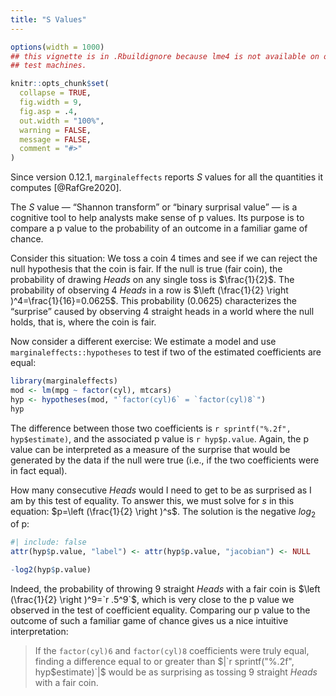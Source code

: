 ```yaml
---
title: "S Values"
---
```


```r
options(width = 1000)
## this vignette is in .Rbuildignore because lme4 is not available on old CRAN
## test machines.

knitr::opts_chunk$set(
  collapse = TRUE,
  fig.width = 9,
  fig.asp = .4,
  out.width = "100%",
  warning = FALSE,
  message = FALSE,
  comment = "#>"
)
```

Since version 0.12.1, `marginaleffects` reports _S_ values for all the quantities it computes [@RafGre2020].

The _S_ value --- "Shannon transform" or "binary surprisal value" --- is a cognitive tool to help analysts make sense of p values. Its purpose is to compare a p value to the probability of an outcome in a familiar game of chance.

Consider this situation: We toss a coin 4 times and see if we can reject the null hypothesis that the coin is fair. If the null is true (fair coin), the probability of drawing *Heads* on any single toss is $\frac{1}{2}$. The probability of observing 4 *Heads* in a row is $\left (\frac{1}{2} \right )^4=\frac{1}{16}=0.0625$. This probability (0.0625) characterizes the "surprise" caused by observing 4 straight heads in a world where the null holds, that is, where the coin is fair.

Now consider a different exercise: We estimate a model and use `marginaleffects::hypotheses` to test if two of the estimated coefficients are equal:

```r
library(marginaleffects)
mod <- lm(mpg ~ factor(cyl), mtcars)
hyp <- hypotheses(mod, "`factor(cyl)6` = `factor(cyl)8`")
hyp
```

The difference between those two coefficients is `r sprintf("%.2f", hyp$estimate)`, and the associated p value is `r hyp$p.value`. Again, the p value can be interpreted as a measure of the surprise that would be generated by the data if the null were true (i.e., if the two coefficients were in fact equal).

How many consecutive *Heads* would I need to get to be as surprised as I am by this test of equality. To answer this, we must solve for $s$ in this equation: $p=\left (\frac{1}{2} \right )^s$. The solution is the negative $log_2$ of p:

```r
#| include: false
attr(hyp$p.value, "label") <- attr(hyp$p.value, "jacobian") <- NULL
```
```r
-log2(hyp$p.value)
```

Indeed, the probability of throwing 9 straight *Heads* with a fair coin is $\left (\frac{1}{2} \right )^9=`r .5^9`$, which is very close to the p value we observed in the test of coefficient equality. Comparing our p value to the outcome of such a familiar game of chance gives us a nice intuitive interpretation:

> If the `factor(cyl)6` and `factor(cyl)8` coefficients were truly equal, finding a difference equal to or greater than $|`r sprintf("%.2f", hyp$estimate)`|$ would be as surprising as tossing 9 straight *Heads* with a fair coin.


